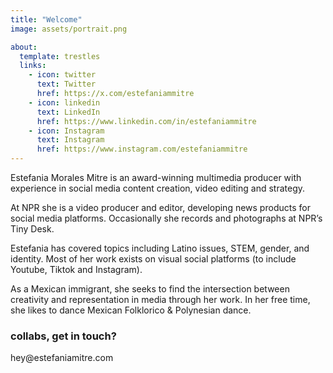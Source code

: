```yaml
---
title: "Welcome"
image: assets/portrait.png 

about:
  template: trestles
  links: 
    - icon: twitter
      text: Twitter
      href: https://x.com/estefaniammitre
    - icon: linkedin
      text: LinkedIn
      href: https://www.linkedin.com/in/estefaniammitre
    - icon: Instagram
      text: Instagram
      href: https://www.instagram.com/estefaniammitre
---
```


Estefania Morales Mitre is an award-winning multimedia producer with experience in social media content creation, video editing and strategy.
 
At NPR she is a video producer and editor, developing news products for social media platforms. Occasionally she records and photographs at NPR's Tiny Desk.

Estefania has covered topics including Latino issues, STEM, gender, and identity. Most of her work exists on visual social platforms (to include Youtube, Tiktok and Instagram).

As a Mexican immigrant, she seeks to find the intersection between creativity and representation in media through her work. In her free time, she likes to dance Mexican Folklorico & Polynesian dance.

### collabs, get in touch?

hey@estefaniamitre.com